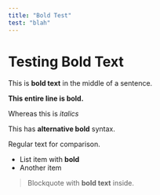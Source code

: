 ```yaml
---
title: "Bold Test"
test: "blah"
---
```


# Testing Bold Text

This is **bold text** in the middle of a sentence.

**This entire line is bold.**

Whereas this is *italics*

This has __alternative bold__ syntax.

Regular text for comparison.

- List item with **bold**
- Another item

> Blockquote with **bold text** inside.
